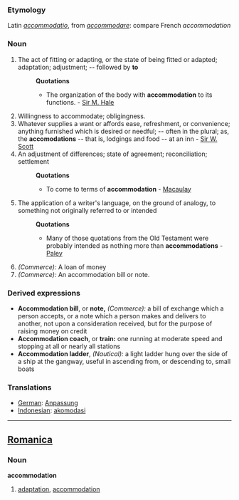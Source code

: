 ===Etymology===
Latin ''[[accommodatio]]'', from ''[[accommodare]]'': compare French ''accommodation''
===Noun===
#The act of fitting or adapting, or the state of being fitted or adapted; adaptation; adjustment; -- followed by '''to'''
#:'''Quotations'''
#:*The organization of the body with '''accommodation''' to its functions. - [[Sir M. Hale]]
#Willingness to accommodate; obligingness.
#Whatever supplies a want or affords ease, refreshment, or convenience; anything furnished which is desired or needful; -- often in the plural; as, the '''accomodations''' -- that is, lodgings and food -- at an inn - [[Sir W. Scott]]
#An adjustment of differences; state of agreement; reconciliation; settlement
#:'''Quotations'''
#:*To come to terms of '''accommodation''' - [[Macaulay]]
#The application of a writer's language, on the ground of analogy, to something not originally referred to or intended
#:'''Quotations'''
#:*Many of those quotations from the Old Testament were probably intended as nothing more than '''accommodations''' - [[Paley]]
#''(Commerce):'' A loan of money
#''(Commerce):'' An accommodation bill or note.
===Derived expressions===
*'''Accommodation bill''', or '''note,''' ''(Commerce):'' a bill of exchange which a person accepts, or a note which a person makes and delivers to another, not upon a consideration received, but for the purpose of raising money on credit
*'''Accommodation coach''', or '''train:''' one running at moderate speed and stopping at all or nearly all stations
*'''Accommodation ladder''', ''(Nautical):'' a light ladder hung over the side of a ship at the gangway, useful in ascending from, or descending to, small boats

=== Translations ===
*[[German]]: [[Anpassung]]
*[[Indonesian]]: [[akomodasi]]
----

==[[Romanica]]==
===Noun===
<b>accommodation</b>
#[[adaptation]], [[accommodation]]